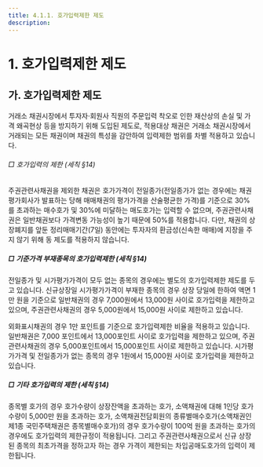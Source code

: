 ```yaml
---
title: 4.1.1. 호가입력제한 제도
description:
---
```

# 1. 호가입력제한 제도

## 가. 호가입력제한 제도

거래소 채권시장에서 투자자·회원사 직원의 주문입력 착오로 인한 재산상의 손실 및 가격 왜곡현상 등을 방지하기 위해 도입된 제도로, 적용대상 채권은 거래소 채권시장에서 거래되는 모든 채권이며 채권의 특성을 감안하여 입력제한 범위를 차별 적용하고 있습니다.

###### □ 호가입력의 제한 (세칙 §14)

주권관련사채권을 제외한 채권은 호가가격이 전일종가(전일종가가 없는 경우에는 채권평가회사가 발표하는 당해 매매채권의 평가가격을 산술평균한 가격)를 기준으로 30%를 초과하는 매수호가 및 30%에 미달하는 매도호가는 입력할 수 없으며, 주권관련사채권은 일반채권보다 가격변동 가능성이 높기 때문에 50%를 적용합니다. 다만, 채권의 상장폐지를 앞둔 정리매매기간(7일) 동안에는 투자자의 환금성(신속한 매매)에 지장을 주지 않기 위해 동 제도를 적용하지 않습니다<GTooltipIcon desc="'10.10.1일부터 시행하고 있으며, 주식시장의 경우에도 주권의 정리매매기간 중에는 가격제한폭 적용 제외" severity="info"/>.

##### □ 기준가격 부재종목의 호가입력제한 (세칙 §14)

전일종가 및 시가평가가격이 모두 없는 종목의 경우에는 별도의 호가입력제한 제도를 두고 있습니다. 신규상장일 시가평가가격이 부재한 종목의 경우 상장 당일에 한하여 액면 1만 원을 기준으로 일반채권의 경우 7,000원에서 13,000원 사이로 호가입력을 제한하고 있으며, 주권관련사채권의 경우 5,000원에서 15,000원 사이로 제한하고 있습니다. 

외화표시채권의 경우 1만 포인트를 기준으로 호가입력제한 비율을 적용하고 있습니다. 일반채권은 7,000 포인트에서 13,000포인트 사이로 호가입력을 제한하고 있으며, 주권관련사채권의 경우 5,000포인트에서 15,000포인트 사이로 제한하고 있습니다. 시가평가가격 및 전일종가가 없는 종목의 경우 1원에서 15,000원 사이로 호가입력을 제한하고 있습니다.

##### □ 기타 호가입력의 제한 (세칙 §14)

종목별 호가의 경우 호가수량이 상장잔액을 초과하는 호가, 소액채권에 대해 1인당 호가수량이 5,000만 원을 초과하는 호가, 소액채권전담회원의 종류별매수호가(소액채권인 제1종 국민주택채권은 종목별매수호가)의 경우 호가수량이 100억 원<GTooltipIcon desc="종류별매수호가 제출시점의 잔량과 신규 제출 수량을 합하여 누적수량이 100억 원이 되는 것을 의미(이미 체결된 수량은 제외)" severity="info"/>을 초과하는 호가의 경우에도 호가입력의 제한규정이 적용됩니다. 그리고 주권관련사채권으로서 신규 상장된 종목의 최초가격을 정하고자 하는 경우 가격이 제한되는 차입공매도호가의 입력이 제한됩니다.
